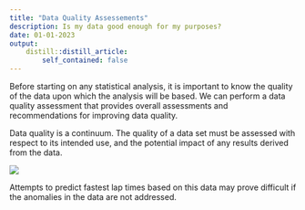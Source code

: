 ```yaml
---
title: "Data Quality Assessements"
description: Is my data good enough for my purposes?
date: 01-01-2023
output:
    distill::distill_article:
        self_contained: false
---
```


Before starting on any statistical analysis, it is important to know  the quality of the data upon which the analysis will be based. We can perform a data quality assessment that provides overall assessments and recommendations for improving data quality. 

Data quality is a continuum. The quality of a data set must be assessed with respect to its intended use, and the potential impact of any results derived from the data. 

![](Screenshot.png)

Attempts to predict fastest lap times based on this data may prove difficult if the anomalies in the data are not addressed.